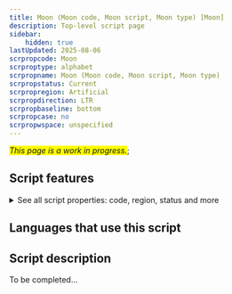 ```yaml
---
title: Moon (Moon code, Moon script, Moon type) [Moon]
description: Top-level script page
sidebar:
    hidden: true
lastUpdated: 2025-08-06
scrpropcode: Moon
scrproptype: alphabet
scrpropname: Moon (Moon code, Moon script, Moon type)
scrpropstatus: Current
scrpropregion: Artificial
scrpropdirection: LTR
scrpropbaseline: bottom
scrpropcase: no
scrpropwspace: unspecified
---
```


<span style='background-color:yellow'>_This page is a work in progress._</span>;


## Script features

<details>
<summary> See all script properties: code, region, status and more</summary>
<ScriptInfo />
</details>

## Languages that use this script

<WsList script='Moon' wsMax='5' />

## Script description

To be completed...

